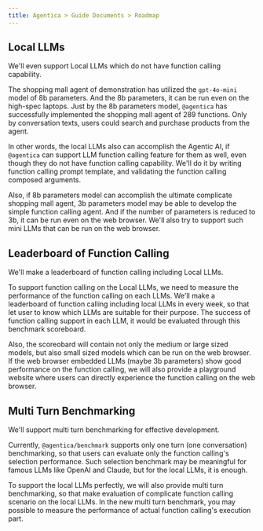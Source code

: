 ```yaml
---
title: Agentica > Guide Documents > Roadmap
---
```


## Local LLMs
We'll even support Local LLMs which do not have function calling capability.

The shopping mall agent of demonstration has utilized the `gpt-4o-mini` model of 8b parameters. And the 8b parameters, it can be run even on the high-spec laptops. Just by the 8b parameters model, `@agentica` has successfully implemented the shopping mall agent of 289 functions. Only by conversation texts, users could search and purchase products from the agent.

In other words, the local LLMs also can accomplish the Agentic AI, if `@agentica` can support LLM function calling feature for them as well, even though they do not have function calling capability. We'll do it by writing function calling prompt template, and validating the function calling composed arguments.

Also, if 8b parameters model can accomplish the ultimate complicate shopping mall agent, 3b parameters model may be able to develop the simple function calling agent. And if the number of parameters is reduced to 3b, it can be run even on the web browser. We'll also try to support such mini LLMs that can be run on the web browser.



## Leaderboard of Function Calling
We'll make a leaderboard of function calling including Local LLMs.

To support function calling on the Local LLMs, we need to measure the performance of the function calling on each LLMs. We'll make a leaderboard of function calling including local LLMs in every week, so that let user to know which LLMs are suitable for their purpose. The success of function calling support in each LLM, it would be evaluated through this benchmark scoreboard.

Also, the scoreobard will contain not only the medium or large sized models, but also small sized models which can be run on the web browser. If the web browser embedded LLMs (maybe 3b parameters) show good performance on the function calling, we will also provide a playground website where users can directly experience the function calling on the web browser.



## Multi Turn Benchmarking
We'll support multi turn benchmarking for effective development.

Currently, `@agentica/benchmark` supports only one turn (one conversation) benchmarking, so that users can evaluate only the function calling's selection performance. Such selection benchmark may be meaningful for famous LLMs like OpenAI and Claude, but for the local LLMs, it is enough.

To support the local LLMs perfectly, we will also provide multi turn benchmarking, so that make evaluation of complicate function calling scenario on the local LLMs. In the new multi turn benchmark, you may possible to measure the performance of actual function calling's execution part.